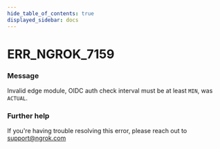 ```yaml
---
hide_table_of_contents: true
displayed_sidebar: docs
---
```



# ERR_NGROK_7159

### Message
Invalid edge module, OIDC auth check interval must be at least `MIN`, was `ACTUAL`.

<ErrorDetails error='err_ngrok_7159' />


### Further help
If you're having trouble resolving this error, please reach out to [support@ngrok.com](mailto:support@ngrok.com?subject=Help%20with%20ERR_NGROK_7159)

